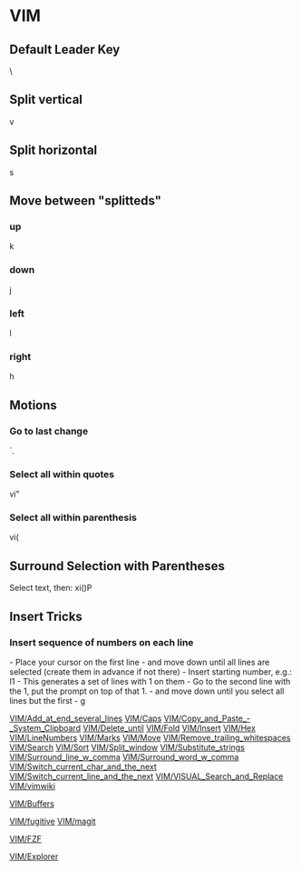 = VIM =
== Default Leader Key ==
\

== Split vertical ==
<CTRL-w> v

== Split horizontal ==
<CTRL-w> s

== Move between "splitteds" ==
=== up ===
<CTRL-w> k
=== down ===
<CTRL-w> j
=== left ===
<CTRL-w> l
=== right ===
<CTRL-w> h

== Motions ==
=== Go to last change ===
`.
=== Select all within quotes ===
vi"
=== Select all within parenthesis===
vi(

== Surround Selection with Parentheses ==
Select text, then:
xi()<Esc>P

== Insert Tricks ==
=== Insert sequence of numbers on each line ===
- Place your cursor on the first line
- <CTRL-V> and move down until all lines are selected (create them in advance if not there)
- Insert starting number, e.g.: I<space>1<Esc> - This generates a set of lines with 1 on them
- Go to the second line with the 1, put the prompt on top of that 1.
- <CTRL-V> and move down until you select all lines but the first
- g <CTRL-A>


[[VIM/Add_at_end_several_lines]]
[[VIM/Caps]]
[[VIM/Copy_and_Paste_-_System_Clipboard]]
[[VIM/Delete_until]]
[[VIM/Fold]]
[[VIM/Insert]]
[[VIM/Hex]]
[[VIM/LineNumbers]]
[[VIM/Marks]]
[[VIM/Move]]
[[VIM/Remove_trailing_whitespaces]]
[[VIM/Search]]
[[VIM/Sort]]
[[VIM/Split_window]]
[[VIM/Substitute_strings]]
[[VIM/Surround_line_w_comma]]
[[VIM/Surround_word_w_comma]]
[[VIM/Switch_current_char_and_the_next]]
[[VIM/Switch_current_line_and_the_next]]
[[VIM/VISUAL_Search_and_Replace]]
[[VIM/vimwiki]]

[[VIM/Buffers]]

[[VIM/fugitive]]
[[VIM/magit]]

[[VIM/FZF]]


[[VIM/Explorer]]
